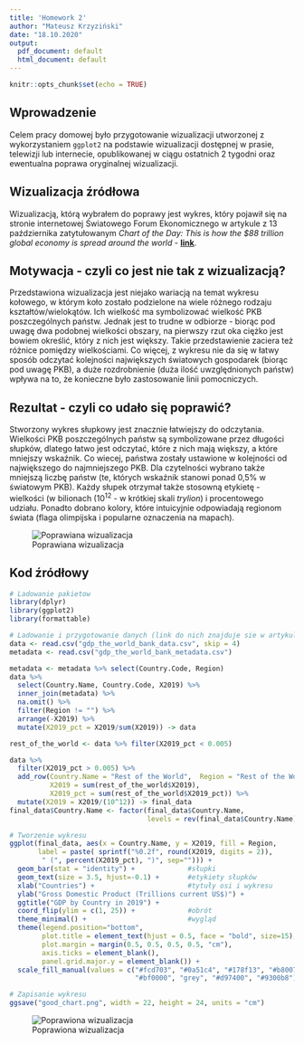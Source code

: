 ```yaml
---
title: 'Homework 2'
author: "Mateusz Krzyziński"
date: "18.10.2020"
output:
  pdf_document: default
  html_document: default
---
```



```r
knitr::opts_chunk$set(echo = TRUE)
```

## Wprowadzenie
Celem pracy domowej było przygotowanie wizualizacji utworzonej z wykorzystaniem `ggplot2` na podstawie wizualizacji dostępnej w prasie, telewizji lub internecie, opublikowanej w ciągu ostatnich 2 tygodni oraz ewentualna poprawa oryginalnej wizualizacji. 

## Wizualizacja źródłowa

Wizualizacją, którą wybrałem do poprawy jest wykres, który pojawił się na stronie internetowej Światowego Forum Ekonomicznego w artykule z 13 października zatytułowanym *Chart of the Day: This is how the $88 trillion global economy is spread around the world* - [**link**](https://www.weforum.org/agenda/2020/10/global-economy-gdp-growth-covid-19?utm_source=twitter&utm_medium=social_scheduler&utm_term=Geo-economics&utm_content=15/10/2020+08:00).

## Motywacja - czyli co jest nie tak z wizualizacją?

Przedstawiona wizualizacja jest niejako wariacją na temat wykresu kołowego, w którym koło zostało podzielone na wiele różnego rodzaju kształtów/wielokątów. Ich wielkość ma symbolizować wielkość PKB poszczególnych państw. Jednak jest to trudne w odbiorze - biorąc pod uwagę dwa podobnej wielkości obszary, na pierwszy rzut oka ciężko jest bowiem określić, który z nich jest większy. Takie przedstawienie zaciera też różnice pomiędzy wielkościami. Co więcej, z wykresu nie da się w łatwy sposób odczytać kolejności największych światowych gospodarek (biorąc pod uwagę PKB), a duże rozdrobnienie (duża ilość uwzględnionych państw) wpływa na to, że konieczne było zastosowanie linii pomocniczych.

## Rezultat - czyli co udało się poprawić? 
Stworzony wykres słupkowy jest znacznie łatwiejszy do odczytania. Wielkości PKB poszczególnych państw są symbolizowane przez długości słupków, dlatego łatwo jest odczytać, które z nich mają większy, a które mniejszy wskaźnik. Co wiecej, państwa zostały ustawione w kolejności od największego do najmniejszego PKB. Dla czytelności wybrano także mniejszą liczbę państw (te, których wskaźnik stanowi ponad 0,5% w światowym PKB). Każdy słupek otrzymał także stosowną etykietę - wielkości (w bilionach  ($10^{12}$ - w krótkiej skali *trylion*) i procentowego udziału. Ponadto dobrano kolory, które intuicyjnie odpowiadają regionom świata (flaga olimpijska i popularne oznaczenia na mapach). 

![Poprawiana wizualizacja](bad_chart.jpg)

\pagebreak

## Kod źródłowy

```r
# Ladowanie pakietow
library(dplyr)
library(ggplot2)
library(formattable)

# Ladowanie i przygotowanie danych (link do nich znajduje sie w artykule)
data <- read.csv("gdp_the_world_bank_data.csv", skip = 4)
metadata <- read.csv("gdp_the_world_bank_metadata.csv")

metadata <- metadata %>% select(Country.Code, Region)
data %>% 
  select(Country.Name, Country.Code, X2019) %>% 
  inner_join(metadata) %>% 
  na.omit() %>% 
  filter(Region != "") %>% 
  arrange(-X2019) %>% 
  mutate(X2019_pct = X2019/sum(X2019)) -> data

rest_of_the_world <- data %>% filter(X2019_pct < 0.005) 

data %>% 
  filter(X2019_pct > 0.005) %>% 
  add_row(Country.Name = "Rest of the World",  Region = "Rest of the World",
          X2019 = sum(rest_of_the_world$X2019), 
          X2019_pct = sum(rest_of_the_world$X2019_pct)) %>% 
  mutate(X2019 = X2019/(10^12)) -> final_data
final_data$Country.Name <- factor(final_data$Country.Name, 
                                  levels = rev(final_data$Country.Name))

# Tworzenie wykresu
ggplot(final_data, aes(x = Country.Name, y = X2019, fill = Region, 
       label = paste( sprintf("%0.2f", round(X2019, digits = 2)), 
        " (", percent(X2019_pct), ")", sep=""))) +                      
  geom_bar(stat = "identity") +             #słupki
  geom_text(size = 3.5, hjust=-0.1) +       #etykiety słupków
  xlab("Countries") +                       #tytuły osi i wykresu
  ylab("Gross Domestic Product (Trillions current US$)") +
  ggtitle("GDP by Country in 2019") +
  coord_flip(ylim = c(1, 25)) +             #obrót
  theme_minimal() +                         #wygląd
  theme(legend.position="bottom",           
        plot.title = element_text(hjust = 0.5, face = "bold", size=15),
        plot.margin = margin(0.5, 0.5, 0.5, 0.5, "cm"),
        axis.ticks = element_blank(),
        panel.grid.major.y = element_blank()) +
  scale_fill_manual(values = c("#fcd703", "#0a51c4", "#178f13", "#b80071", 
                               "#bf0000", "grey", "#d97400", "#9300b8")) 

# Zapisanie wykresu
ggsave("good_chart.png", width = 22, height = 24, units = "cm")
```

![Poprawiona wizualizacja](good_chart.png)

